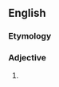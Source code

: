 ==English==

===Etymology===
{{prefix|non|canonical}}

===Adjective===
{{en-adj|-}}

# {{alternative spelling of|[[noncanonical]]}}
